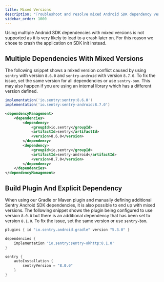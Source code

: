 ```yaml
---
title: Mixed Versions
description: "Troubleshoot and resolve mixed Android SDK dependency versions."
sidebar_order: 1000
---
```


Using multiple Android SDK dependencies with mixed versions is not supported as it is very likely to lead to a crash later on. For this reason we chose to crash the application on SDK init instead.

## Multiple Dependencies With Mixed Versions

The following snippet shows a mixed version conflict caused by using `sentry` with version `8.6.0` and `sentry-android` with version `8.7.0`. To fix the issue, set the same version for all dependencies or <PlatformLink to="/configuration/bill-of-materials/">use `sentry-bom`</PlatformLink>. This may also happen if you are using an internal library which has a different version defined.

```groovy {tabTitle:Gradle}{filename:build.gradle}
implementation('io.sentry:sentry:8.6.0')
implementation('io.sentry:sentry-android:8.7.0')
```
```xml {tabTitle:Maven}{filename:pom.xml}
<dependencyManagement>
    <dependencies>
        <dependency>
            <groupId>io.sentry</groupId>
            <artifactId>sentry</artifactId>
            <version>8.6.0</version>
        </dependency>
        <dependency>
            <groupId>io.sentry</groupId>
            <artifactId>sentry-android</artifactId>
            <version>8.7.0</version>
        </dependency>
    </dependencies>
</dependencyManagement>
```

## Build Plugin And Explicit Dependency

When using our Gradle or Maven plugin and manually defining additional Sentry Android SDK dependencies, it is also possible to end up with mixed versions. The following snippet shows the plugin being configured to use version `8.0.0` but there is an additional dependency that has been set to version `8.1.0`. To fix the issue,  set the same version or <PlatformLink to="/configuration/bill-of-materials/">use `sentry-bom`</PlatformLink>.

```groovy {tabTitle:Gradle}{filename:build.gradle}
plugins { id "io.sentry.android.gradle" version "5.3.0" }

dependencies {
	implementation 'io.sentry:sentry-okhttp:8.1.0'
}

sentry {
	autoInstallation {
		sentryVersion = "8.0.0"
	}
}
```
